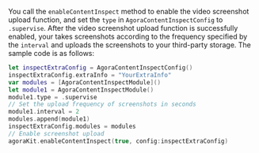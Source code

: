 You call the `enableContentInspect` method to enable the video screenshot upload function, and set the `type` in `AgoraContentInspectConfig` to `.supervise`. After the video screenshot upload function is successfully enabled, your <Vpl k="CLIENT"/> takes screenshots according to the frequency specified by the `interval` and uploads the screenshots to your third-party storage. The sample code is as follows:

``` swift
let inspectExtraConfig = AgoraContentInspectConfig()
inspectExtraConfig.extraInfo = "YourExtraInfo"
var modules = [AgoraContentInspectModule]()
let module1 = AgoraContentInspectModule()
module1.type = .supervise
// Set the upload frequency of screenshots in seconds
module1.interval = 2
modules.append(module1)
inspectExtraConfig.modules = modules
// Enable screenshot upload
agoraKit.enableContentInspect(true, config:inspectExtraConfig)
```